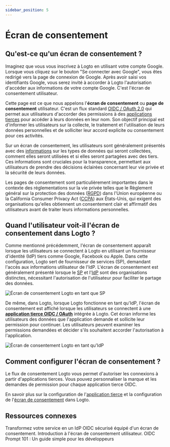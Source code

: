 ```yaml
---
sidebar_position: 5
---
```


# Écran de consentement

## Qu'est-ce qu'un écran de consentement ?

Imaginez que vous vous inscrivez à Logto en utilisant votre compte Google. Lorsque vous cliquez sur le bouton "Se connecter avec Google", vous êtes redirigé vers la page de connexion de Google. Après avoir saisi vos identifiants Google, vous serez invité à accorder à Logto l'autorisation d'accéder aux informations de votre compte Google. C'est l'écran de consentement utilisateur.

Cette page est ce que nous appelons l'**écran de consentement** ou **page de consentement** utilisateur. C'est un flux standard [OIDC / OAuth 2.0](/integrate-logto/third-party-applications/oidc-oauth-third-party-applications) qui permet aux utilisateurs d'accorder des permissions à des [applications tierces](/integrate-logto/third-party-applications) pour accéder à leurs données en leur nom. Son objectif principal est d'informer les utilisateurs sur la collecte, le traitement et l'utilisation de leurs données personnelles et de solliciter leur accord explicite ou consentement pour ces activités.

Sur un écran de consentement, les utilisateurs sont généralement présentés avec des [informations](/integrate-logto/third-party-applications/oidc-oauth-third-party-applications/consent-screen-branding#customize-the-branding-information) sur les types de données qui seront collectées, comment elles seront utilisées et si elles seront partagées avec des tiers. Ces informations sont cruciales pour la transparence, permettant aux utilisateurs de prendre des décisions éclairées concernant leur vie privée et la sécurité de leurs données.

Les pages de consentement sont particulièrement importantes dans le contexte des réglementations sur la vie privée telles que le Règlement général sur la protection des données ([RGPD](https://gdpr-info.eu/art-4-gdpr/)) dans l'Union européenne ou la California Consumer Privacy Act ([CCPA](https://oag.ca.gov/privacy/ccpa)) aux États-Unis, qui exigent des organisations qu'elles obtiennent un consentement clair et affirmatif des utilisateurs avant de traiter leurs informations personnelles.

## Quand l'utilisateur voit-il l'écran de consentement dans Logto ?

Comme mentionné précédemment, l'écran de consentement apparaît lorsque les utilisateurs se connectent à Logto en utilisant un fournisseur d'identité (IdP) tiers comme Google, Facebook ou Apple. Dans cette configuration, Logto sert de fournisseur de services (SP), demandant l'accès aux informations utilisateur de l'IdP. L'écran de consentement est généralement présenté lorsque le [SP](https://auth.wiki/service-provider) et l'[IdP](https://auth.wiki/identity-provider) sont des organisations distinctes, nécessitant l'autorisation de l'utilisateur pour faciliter le partage des données.

![Écran de consentement Logto en tant que SP](./assets/consent-screen-logto-as-sp.png)

De même, dans Logto, lorsque Logto fonctionne en tant qu'IdP, l'écran de consentement est affiché lorsque les utilisateurs se connectent à une [**application tierce OIDC / OAuth**](/integrate-logto/third-party-applications/oidc-oauth-third-party-applications) intégrée à Logto. Cet écran informe les utilisateurs des données que l'application demande et sollicite leur permission pour continuer. Les utilisateurs peuvent examiner les permissions demandées et décider s'ils souhaitent accorder l'autorisation à l'application.

![Écran de consentement Logto en tant qu'IdP](./assets/consent-screen-logto-as-idp.png)

## Comment configurer l'écran de consentement ?

Le flux de consentement Logto vous permet d'autoriser les connexions à partir d'applications tierces. Vous pouvez personnaliser la marque et les demandes de permission pour chaque application tierce OIDC.

En savoir plus sur la configuration de l'[application tierce](/integrate-logto/third-party-applications/) et la configuration de l'[écran de consentement](/integrate-logto/third-party-applications/oidc-oauth-third-party-applications/consent-screen-branding/) dans Logto.

## Ressources connexes

<Url href="https://www.youtube.com/watch?v=sW-C7SRt9OM">
  Transformez votre service en un IdP OIDC sécurisé équipé d'un écran de consentement.
</Url>
<Url href="https://blog.logto.io/user-consent-screen">
  Introduction à l'écran de consentement utilisateur.
</Url>

<Url href="https://blog.logto.io/introducing-oidc-prompt">
  OIDC Prompt 101 : Un guide simple pour les développeurs
</Url>
